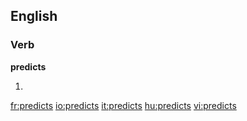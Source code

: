 ==English==

===Verb===
'''predicts'''

# {{third person singular of|[[predict]]}}

[[fr:predicts]]
[[io:predicts]]
[[it:predicts]]
[[hu:predicts]]
[[vi:predicts]]